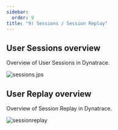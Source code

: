 ---
sidebar:
  order: 9
title: "9) Sessions / Session Replay"
---

## User Sessions overview

Overview of User Sessions in Dynatrace.

![sessions.jps](/src/assets/img/sessions.jpg)

## User Replay overview

Overview of Session Replay in Dynatrace.

![sessionreplay](/src/assets/img/replay.jpg)
